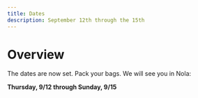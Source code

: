 ```yaml
---
title: Dates 
description: September 12th through the 15th
---
```


# Overview

The dates are now set. Pack your bags. We will see you in Nola:

**Thursday, 9/12 through Sunday, 9/15**
